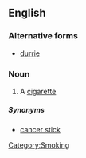 ==English==

===Alternative forms===
*[[durrie]]

===Noun===
{{en-noun|durries}}

# {{Australia|slang}} A [[cigarette]]

=====Synonyms=====

*[[cancer stick]]
[[Category:Smoking]]